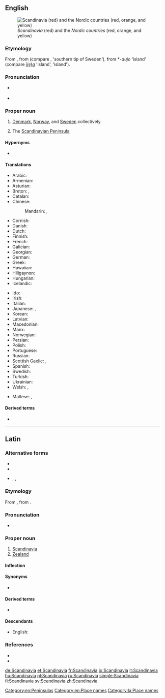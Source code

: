 ==English==
[[Image:Scandinavia location map definitions.PNG|thumb|right|''Scandinavia'' (red) and the ''Nordic countries'' (red, orange, and yellow)]]

===Etymology===
From {{etyl|la|en}} {{m|la|Scandināvia}}, from {{etyl|gem-pro|en}} {{m|gem-pro|*Skaþinawjō||Scadia island}} (compare {{cog|ang|Scedenig}}, {{cog|non|Skaney}} 'southern tip of Sweden'), from *-''aujo'' 'island' (compare {{etyl|ang|-}} ''[[ieg#Old_English|ī(e)g]]'' 'island', {{cog|non|ey}} 'island').

===Pronunciation===
* {{a|US}} {{IPA|/skændɪˈneɪvi.ə/|lang=en}}
* {{rhymes|eɪviə|lang=en}}

===Proper noun===
{{en-proper noun}}

# {{lb|en|political|cultural|linguistic|etc.}} [[Denmark]], [[Norway]], and [[Sweden]] collectively.
# {{lb|en|geographic}} The [[Scandinavian Peninsula]]

====Hypernyms====
* {{sense|group of countries}} {{l|en|Nordic countries}}

====Translations====
{{trans-top|Denmark, Norway, and Sweden}}
* Arabic: {{t|ar|إِسْكَنْدِينَافِيَا|f}}
* Armenian: {{t|hy|Սկանդինավիա|sc=Armn}}
* Asturian: {{t|ast|Escandinavia|f}}
* Breton: {{t|br|Skandinavia}}, {{t|br|Lec’hlenn}}
* Catalan: {{t|ca|Escandinàvia|f}}
* Chinese:
*: Mandarin: {{t+|cmn|斯堪的納維亞|sc=Hani}}, {{t+|cmn|斯堪的纳维亚|tr=Sīkāndìnàwéiyà|sc=Hani}}
* Cornish: {{t|kw|Skandinavi}}
* Danish: {{t|da|Skandinavien}}
* Dutch: {{t+|nl|Scandinavië}}
* Finnish: {{t+|fi|Skandinavia}}
* French: {{t+|fr|Scandinavie|f}}
* Galician: {{t|gl|Escandinavia|f}}
* Georgian: {{t|ka|სკანდინავია|sc=Geor}}
* German: {{t+|de|Skandinavien|n}}
* Greek: {{t|el|Σκανδιναβία|f}}
* Hawaiian: {{t|haw|Sekanedinawia}}
* Hiligaynon: {{t|hil|Eskandinabya}}
* Hungarian: {{t+|hu|Skandinávia}}
* Icelandic: {{t+|is|Skandinavía|f}}
{{trans-mid}}
* Ido: {{t+|io|Skandinavia}}
* Irish: {{t|ga|Críoch Lochlann|f}}
* Italian: {{t+|it|Scandinavia}}
* Japanese: {{t|ja|スカンディナヴィア|tr=Sukandinavia|sc=Jpan}}, {{t|ja|スカンジナビア|tr=Sukanjinabia|sc=Jpan}}
* Korean: {{t+|ko|스칸디나비아|tr=Seukandinabia|sc=Kore}}
* Latvian: {{t|lv|Skandināvija|f}}
* Macedonian: {{t|mk|Скандинавија|f|tr=Skandinávija|sc=Cyrl}}
* Manx: {{t|gv|Loghlin|f}}
* Norwegian: {{t|no|Skandinavia}}
* Persian: {{t+|fa|اسکاندیناوی|tr=Eskândinâvi|sc=fa-Arab}}
* Polish: {{t+|pl|Skandynawia}}
* Portuguese: {{t+|pt|Escandinávia|f}}
* Russian: {{t+|ru|Скандина́вия|f}}
* Scottish Gaelic: {{t|gd|Lochlann|m|f}}, {{t|gd|Scànnanàibhia}}
* Spanish: {{t+|es|Escandinavia|f}}
* Swedish: {{t+|sv|Skandinavien}}
* Turkish: {{t|tr|İskandinavya}}
* Ukrainian: {{t|uk|Скандина́вія|f|sc=Cyrl}}
* Welsh: {{t|cy|Llychlyn|f}}, {{t|cy|Sgandinafia|f}}
{{trans-bottom}}

{{trans-see|Scandinavian Peninsula}}
{{checktrans-top}}
* Maltese: {{t-check|mt|Skandinavja|f}}, {{t-check|mt|L-Iskandinavja|f}}
{{trans-bottom}}

====Derived terms====
* {{l|en|Scandinavian}}

[[Category:en:Peninsulas]]
[[Category:en:Place names]]

----

==Latin==
{{wikipedia|lang=la}}

===Alternative forms===
* {{l|la|Scadinavia}}
* {{l|la|Scatinavia}}
* {{l|la|Scandinauia}}, {{l|la|Scatinauia}}, {{l|la|Scadinauia}} {{qual|orthographic variants}}

===Etymology===
From {{der|la|gem-pro|*Skaþinawjō||Scadia island}}, from {{m|gem-pro|*awjō||island}}.

===Pronunciation===
* {{a|Classical}} {{IPA|/skan.diˈnaː.wi.a/|lang=la}}

===Proper noun===
{{la-proper noun|Scandināvia|Scandinaviae|Scandināviae|f|first}}

# [[#English|Scandinavia]]
# [[Zealand]]

====Inflection====
{{la-decl-1st|loc=1|num=sg|Scandināvi}}

====Synonyms====
* {{l|la|Scandia}}

====Derived terms====
* {{l|la|scandināvicus}}

====Descendants====
* English: {{l|en|Scandinavia}}

===References===
* {{R:L&S}}
* {{R:Gaffiot}}

[[Category:la:Place names]]

[[de:Scandinavia]]
[[et:Scandinavia]]
[[fr:Scandinavia]]
[[io:Scandinavia]]
[[it:Scandinavia]]
[[hu:Scandinavia]]
[[pl:Scandinavia]]
[[ru:Scandinavia]]
[[simple:Scandinavia]]
[[fi:Scandinavia]]
[[sv:Scandinavia]]
[[zh:Scandinavia]]